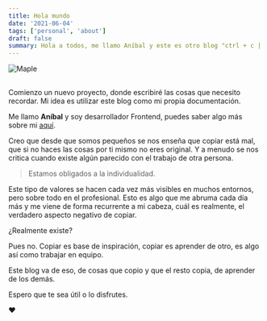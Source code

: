 ```yaml
---
title: Hola mundo
date: '2021-06-04'
tags: ['personal', 'about']
draft: false
summary: Hola a todos, me llamo Aníbal y este es otro blog "ctrl + c | ctrl + v"
---
```


<div className="flex justify-center">
  <Image alt="Maple" src="/static/blog/hello.png" width={768} height={200} />
</div>

<section>

##

Comienzo un nuevo proyecto, donde escribiré las cosas que necesito recordar. Mi idea es utilizar este blog como mi propia documentación.

Me llamo **Aníbal** y soy desarrollador Frontend, puedes saber algo más sobre mi [aquí](/bio).

Creo que desde que somos pequeños se nos enseña que copiar está mal, que si no haces las
cosas por ti mismo no eres original. Y a menudo se nos critica cuando existe algún parecido con el trabajo de otra persona.

> Estamos obligados a la individualidad.

Este tipo de valores se hacen cada vez más visibles en muchos entornos, pero sobre todo en el profesional. Esto es algo que me abruma cada día
más y me viene de forma recurrente a mi cabeza, cuál es realmente, el verdadero aspecto negativo de copiar.

¿Realmente existe?

Pues no. Copiar es base de inspiración, copiar es aprender de otro, es algo así como trabajar en equipo.

Este blog va de eso, de cosas que copio y que el resto copia, de aprender de los demás.

Espero que te sea útil o lo disfrutes.

❤️

</section>

